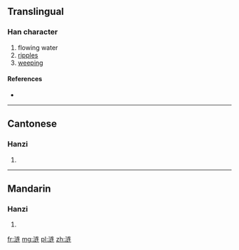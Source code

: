 {{also|漣}}
==Translingual==

===Han character===
{{Han char|rn=85|rad=水|as=07|sn=10|four=|canj=水卜大手 (EYKQ)}}

# flowing water
# [[ripples]]
# [[weeping]]

====References====
* {{Han ref|kx=0633.371|hdz=31620.110|uh=6D9F|ud=28063}}

----

==Cantonese==

===Hanzi===
{{yue-hanzi|jyut=|y=lin4|tra=漣}}

# {{defn|lang=yue|sort=水07}}

----

==Mandarin==

===Hanzi===
{{cmn-hanzi|tra=漣|pin=[[lián]] ([[lian2]])|wg=lien<sup>2</sup>}}

# {{defn|lang=cmn|sort=水07}}

[[fr:涟]]
[[mg:涟]]
[[pl:涟]]
[[zh:涟]]